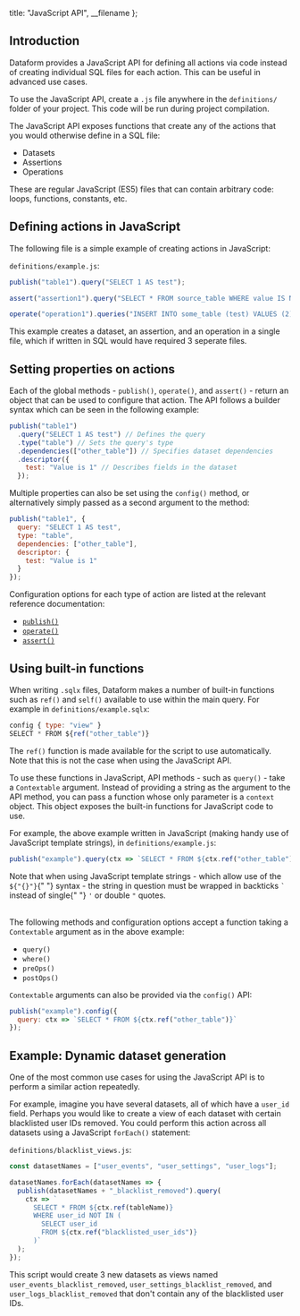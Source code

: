 
  title: "JavaScript API",
  __filename
};


## Introduction

Dataform provides a JavaScript API for defining all actions via code instead of creating individual SQL files for each action. This can be useful in advanced use cases.

To use the JavaScript API, create a `.js` file anywhere in the `definitions/` folder of your project. This code will be run during project compilation.

The JavaScript API exposes functions that create any of the actions that you would otherwise define in a SQL file:

- Datasets
- Assertions
- Operations

These are regular JavaScript (ES5) files that can contain arbitrary code: loops, functions, constants, etc.

## Defining actions in JavaScript

The following file is a simple example of creating actions in JavaScript:

`definitions/example.js`:

```js
publish("table1").query("SELECT 1 AS test");

assert("assertion1").query("SELECT * FROM source_table WHERE value IS NULL");

operate("operation1").queries("INSERT INTO some_table (test) VALUES (2)");
```

This example creates a dataset, an assertion, and an operation in a single file, which if written in SQL would have required 3 seperate files.

## Setting properties on actions

Each of the global methods - `publish()`, `operate()`, and `assert()` - return an object that can be used to configure that action. The API follows a builder syntax which can be seen in the following example:

```js
publish("table1")
  .query("SELECT 1 AS test") // Defines the query
  .type("table") // Sets the query's type
  .dependencies(["other_table"]) // Specifies dataset dependencies
  .descriptor({
    test: "Value is 1" // Describes fields in the dataset
  });
```

Multiple properties can also be set using the `config()` method, or alternatively simply passed as a second argument to the method:

```js
publish("table1", {
  query: "SELECT 1 AS test",
  type: "table",
  dependencies: ["other_table"],
  descriptor: {
    test: "Value is 1"
  }
});
```

Configuration options for each type of action are listed at the relevant reference documentation:

- [`publish()`](/reference/datasets)
- [`operate()`](/reference/operations)
- [`assert()`](/reference/assertions)

## Using built-in functions

When writing `.sqlx` files, Dataform makes a number of built-in functions such as `ref()` and `self()` available to use within the main query. For example in `definitions/example.sqlx`:

```js
config { type: "view" }
SELECT * FROM ${ref("other_table")}
```

The `ref()` function is made available for the script to use automatically. Note that this is not the case when using the JavaScript API.

To use these functions in JavaScript, API methods - such as `query()` - take a `Contextable` argument. Instead of providing a string as the argument to the API method,
you can pass a function whose only parameter is a `context` object. This object exposes the built-in functions for JavaScript code to use.

For example, the above example written in JavaScript (making handy use of JavaScript template strings), in `definitions/example.js`:

```js
publish("example").query(ctx => `SELECT * FROM ${ctx.ref("other_table")}`);
```

<div className="bp3-callout bp3-icon-info-sign bp3-intent-warning" markdown="1">
  Note that when using JavaScript template strings - which allow use of the <code>${"{}"}</code>{" "}
  syntax - the string in question must be wrapped in backticks <code>`</code> instead of single{" "}
  <code>'</code> or double <code>"</code> quotes.
</div>

<br />

The following methods and configuration options accept a function taking a `Contextable` argument as in the above example:

- `query()`
- `where()`
- `preOps()`
- `postOps()`

`Contextable` arguments can also be provided via the `config()` API:

```js
publish("example").config({
  query: ctx => `SELECT * FROM ${ctx.ref("other_table")}`
});
```

## Example: Dynamic dataset generation

One of the most common use cases for using the JavaScript API is to perform a similar action repeatedly.

For example, imagine you have several datasets, all of which have a `user_id` field. Perhaps you would like to create a view of each dataset with certain blacklisted user IDs removed.
You could perform this action across all datasets using a JavaScript `forEach()` statement:

`definitions/blacklist_views.js`:

```js
const datasetNames = ["user_events", "user_settings", "user_logs"];

datasetNames.forEach(datasetNames => {
  publish(datasetNames + "_blacklist_removed").query(
    ctx => `
      SELECT * FROM ${ctx.ref(tableName)}
      WHERE user_id NOT IN (
        SELECT user_id
        FROM ${ctx.ref("blacklisted_user_ids")}
      )`
  );
});
```

This script would create 3 new datasets as views named `user_events_blacklist_removed`, `user_settings_blacklist_removed`, and `user_logs_blacklist_removed` that don't contain any of the blacklisted user IDs.
